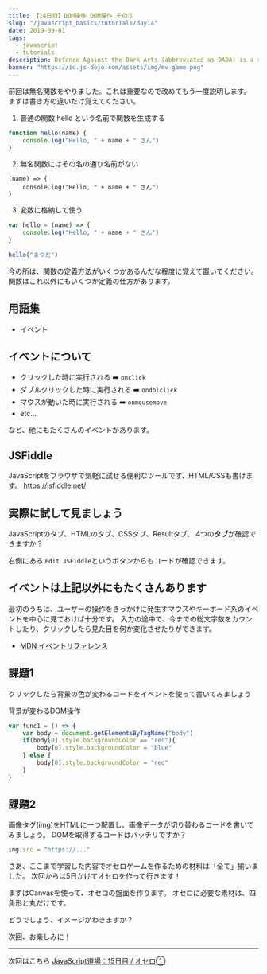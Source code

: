 ```yaml
---
title: 【14日目】DOM操作 DOM操作 その⑤
slug: "/javascript_basics/tutorials/day14"
date: 2019-09-01
tags:
  - javascript
  - tutorials
description: Defence Against the Dark Arts (abbreviated as DADA) is a subject taught at Hogwarts School of Witchcraft and Wizardry and Ilvermorny School of Witchcraft and Wizardry. In this class, students study and learn how to defend themselves against all aspects of the Dark Arts, including dark creatures, curses, hexes and jinxes (dark charms), and duelling.
banner: "https://id.js-dojo.com/assets/img/mv-game.png"
---
```


前回は無名関数をやりました。これは重要なので改めてもう一度説明します。
まずは書き方の違いだけ覚えてください。

1. 普通の関数 hello という名前で関数を生成する

```js
function hello(name) {
    console.log("Hello, " + name + " さん")
}
```

2. 無名関数にはその名の通り名前がない

```
(name) => {
    console.log("Hello, " + name + " さん")
}
```

3. 変数に格納して使う

```js
var hello = (name) => {
    console.log("Hello, " + name + " さん")
}
　　
hello("まつだ")
```

今の所は、関数の定義方法がいくつかあるんだな程度に覚えて置いてください。
関数はこれ以外にもいくつか定義の仕方があります。

## 用語集
- イベント

## イベントについて
- クリックした時に実行される ➡️ `onclick`
- ダブルクリックした時に実行される ➡️ `ondblclick`
- マウスが動いた時に実行される ➡️ `onmousemove`
- etc...

など、他にもたくさんのイベントがあります。

## JSFiddle

JavaScriptをブラウザで気軽に試せる便利なツールです、HTML/CSSも書けます。
https://jsfiddle.net/

## 実際に試して見ましょう
JavaScriptのタブ、HTMLのタブ、CSSタブ、Resultタブ、
4つの**タブ**が確認できますか？

右側にある `Edit JSFiddle`というボタンからもコードが確認できます。

<script async src="//jsfiddle.net/xhack/du6132tj/embed/js,html,css,result/dark/"></script>

## イベントは上記以外にもたくさんあります

最初のうちは、ユーザーの操作をきっかけに発生すマウスやキーボード系のイベントを中心に見ておけば十分です。
入力の途中で、今までの総文字数をカウントしたり、クリックしたら見た目を何か変化させたりができます。

- [MDN イベントリファレンス](https://developer.mozilla.org/ja/docs/Web/Events)

## 課題1
クリックしたら背景の色が変わるコードをイベントを使って書いてみましょう

背景が変わるDOM操作

```js
var func1 = () => {
    var body = document.getElementsByTagName("body")
    if(body[0].style.backgroundColor == "red"){
        body[0].style.backgroundColor = "blue"
    } else {
        body[0].style.backgroundColor = "red"
    }
}
```

## 課題2
画像タグ(img)をHTMLに一つ配置し、画像データが切り替わるコードを書いてみましょう。
DOMを取得するコードはバッチリですか？

```js
img.src = "https://..."
```

さあ、ここまで学習した内容でオセロゲームを作るための材料は「全て」揃いました。
次回からは5日かけてオセロを作って行きます！

まずはCanvasを使って、オセロの盤面を作ります。
オセロに必要な素材は、四角形と丸だけです。

どうでしょう、イメージがわきますか？

次回、お楽しみに！

---

次回はこちら [JavaScript道場：15日目 / オセロ①](day15)
